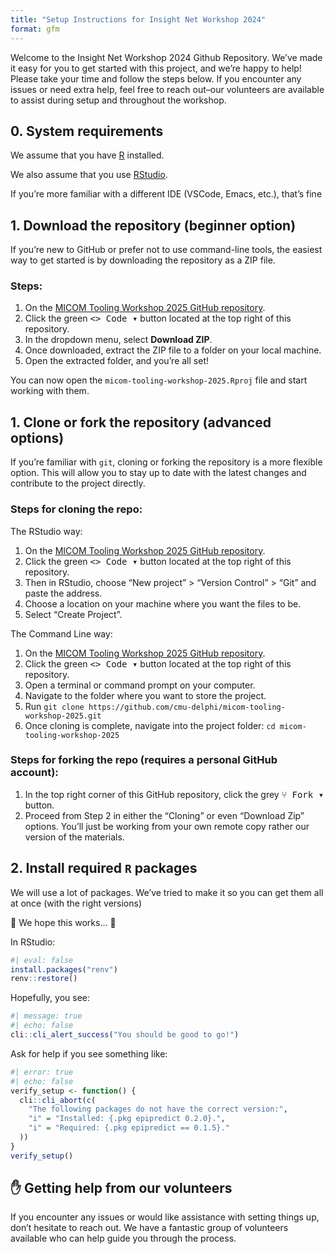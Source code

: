 ```yaml
---
title: "Setup Instructions for Insight Net Workshop 2024"
format: gfm
---
```


Welcome to the Insight Net Workshop 2024 Github Repository. We've made it easy
for you to get started with this project, and we're happy to help! Please take
your time and follow the steps below. If you encounter any issues or need extra
help, feel free to reach out--our volunteers are available to assist during
setup and throughout the workshop.

## 0. System requirements

We assume that you have [R](https://cran.rstudio.com) installed.

We also assume that you use [RStudio](https://posit.co/download/rstudio-desktop/).

If you're more familiar with a different IDE (VSCode, Emacs, etc.), that's fine

## 1. Download the repository (beginner option)

If you're new to GitHub or prefer not to use command-line tools, the easiest way
to get started is by downloading the repository as a ZIP file.

### Steps:
1. On the [MICOM Tooling Workshop 2025 GitHub repository](https://github.com/cmu-delphi/micom-tooling-workshop-2025).
2. Click the green <kbd><> Code ▾</kbd> button located at the top right of this repository.
3. In the dropdown menu, select **Download ZIP**.
4. Once downloaded, extract the ZIP file to a folder on your local machine.
5. Open the extracted folder, and you’re all set!

You can now open the `micom-tooling-workshop-2025.Rproj` file and start working
with them.


## 1. Clone or fork the repository (advanced options)

If you're familiar with `git`, cloning or forking the repository is a more flexible
option. This will allow you to stay up to date with the latest changes and
contribute to the project directly.


### Steps for cloning the repo:
<!-- You'll get a local copy of the repository. -->

The RStudio way:

1. On the [MICOM Tooling Workshop 2025 GitHub repository](https://github.com/cmu-delphi/micom-tooling-workshop-2025).
1. Click the green <kbd><> Code ▾</kbd> button located at the top right of this repository.
1. Then in RStudio, choose "New project" > "Version Control" > "Git" and paste the address.
1. Choose a location on your machine where you want the files to be.
1. Select “Create Project”.

The Command Line way:

1. On the [MICOM Tooling Workshop 2025 GitHub repository](https://github.com/cmu-delphi/micom-tooling-workshop-2025).
1. Click the green <kbd><> Code ▾</kbd> button located at the top right of this repository.
1. Open a terminal or command prompt on your computer.
1. Navigate to the folder where you want to store the project.
1. Run `git clone https://github.com/cmu-delphi/micom-tooling-workshop-2025.git`
1. Once cloning is complete, navigate into the project folder: `cd micom-tooling-workshop-2025`


### Steps for forking the repo (requires a personal GitHub account):
1. In the top right corner of this GitHub repository, click the grey <kbd>⑂ Fork ▾</kbd> button.
2. Proceed from Step 2 in either the "Cloning" or even "Download Zip" options.
You'll just be working from your own remote copy rather our version of the materials.

## 2. Install required `R` packages

We will use a [lot]{.tertiary} of packages. We've tried to make it so you can
get them all at once (with the right versions)

🤞 We hope this works... 🤞


In RStudio:

```r
#| eval: false
install.packages("renv")
renv::restore()
```

Hopefully, you see:
```r
#| message: true
#| echo: false
cli::cli_alert_success("You should be good to go!")
```

Ask for help if you see something like:
```r
#| error: true
#| echo: false
verify_setup <- function() {
  cli::cli_abort(c(
    "The following packages do not have the correct version:",
    "i" = "Installed: {.pkg epipredict 0.2.0}.",
    "i" = "Required: {.pkg epipredict == 0.1.5}."
  ))
}
verify_setup()
```


## ✋ Getting help from our volunteers

If you encounter any issues or would like assistance with setting things up,
don't hesitate to reach out. We have a fantastic group of volunteers available
who can help guide you through the process.
